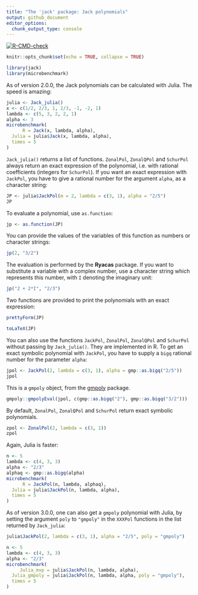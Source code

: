 ---
title: "The 'jack' package: Jack polynomials"
output: github_document
editor_options: 
  chunk_output_type: console
---

<!-- badges: start -->
[![R-CMD-check](https://github.com/stla/jackR/workflows/R-CMD-check/badge.svg)](https://github.com/stla/jackR/actions)
<!-- badges: end -->

```{r setup, include=FALSE}
knitr::opts_chunk$set(echo = TRUE, collapse = TRUE)
```

```{r}
library(jack)
library(microbenchmark)
```

As of version 2.0.0, the Jack polynomials can be calculated with Julia. The 
speed is amazing:

```{r}
julia <- Jack_julia()
x <- c(1/2, 2/3, 1, 2/3, -1, -2, 1)
lambda <- c(5, 3, 2, 2, 1)
alpha <- 3
microbenchmark(
      R = Jack(x, lambda, alpha),
  Julia = julia$Jack(x, lambda, alpha),
  times = 5
)
```

`Jack_julia()` returns a list of functions. `ZonalPol`, `ZonalQPol` and 
`SchurPol` always return an exact expression of the polynomial, i.e. with 
rational coefficients (integers for `SchurPol`). If you want an exact 
expression with `JackPol`, you have to give a rational number for the argument 
`alpha`, as a character string:

```{r}
JP <- julia$JackPol(m = 2, lambda = c(3, 1), alpha = "2/5")
JP
```

To evaluate a polynomial, use `as.function`:

```{r}
jp <- as.function(JP)
```

You can provide the values of the variables of this function as numbers or 
character strings:

```{r}
jp(2, "3/2")
```

The evaluation is performed by the **Ryacas** package. If you want to 
substitute a variable with a complex number, use a character string which 
represents this number, with `I` denoting the imaginary unit:

```{r}
jp("2 + 2*I", "2/3")
```

Two functions are provided to print the polynomials with an exact expression:

```{r}
prettyForm(JP)
```

```{r}
toLaTeX(JP)
```

You can also use the functions `JackPol`, `ZonalPol`, `ZonalQPol` and 
`SchurPol` without passing by `Jack_julia()`. They are implemented in R. 
To get an exact symbolic polynomial with `JackPol`, you have to supply a 
`bigq` rational number for the parameter `alpha`:

```{r}
jpol <- JackPol(2, lambda = c(3, 1), alpha = gmp::as.bigq("2/5"))
jpol
```

This is a `gmpoly` object, from the [gmpoly](https://github.com/stla/gmpoly) 
package.

```{r}
gmpoly::gmpolyEval(jpol, c(gmp::as.bigq("2"), gmp::as.bigq("3/2")))
```

By default, `ZonalPol`, `ZonalQPol` and `SchurPol` return exact symbolic 
polynomials.

```{r}
zpol <- ZonalPol(2, lambda = c(3, 1))
zpol
```

Again, Julia is faster:

```{r}
n <- 5
lambda <- c(4, 3, 3)
alpha <- "2/3"
alphaq <- gmp::as.bigq(alpha)
microbenchmark(
      R = JackPol(n, lambda, alphaq),
  Julia = julia$JackPol(n, lambda, alpha),
  times = 5
)
```

As of version 3.0.0, one can also get a `gmpoly` polynomial with Julia, by 
setting the argument `poly` to `"gmpoly"` in the `XXXPol` functions in the 
list returned by `Jack_julia`:

```{r}
julia$JackPol(2, lambda = c(3, 1), alpha = "2/5", poly = "gmpoly")
```

```{r}
n <- 5
lambda <- c(4, 3, 3)
alpha <- "2/3"
microbenchmark(
     Julia_mvp = julia$JackPol(n, lambda, alpha),
  Julia_gmpoly = julia$JackPol(n, lambda, alpha, poly = "gmpoly"),
  times = 5
)
```
